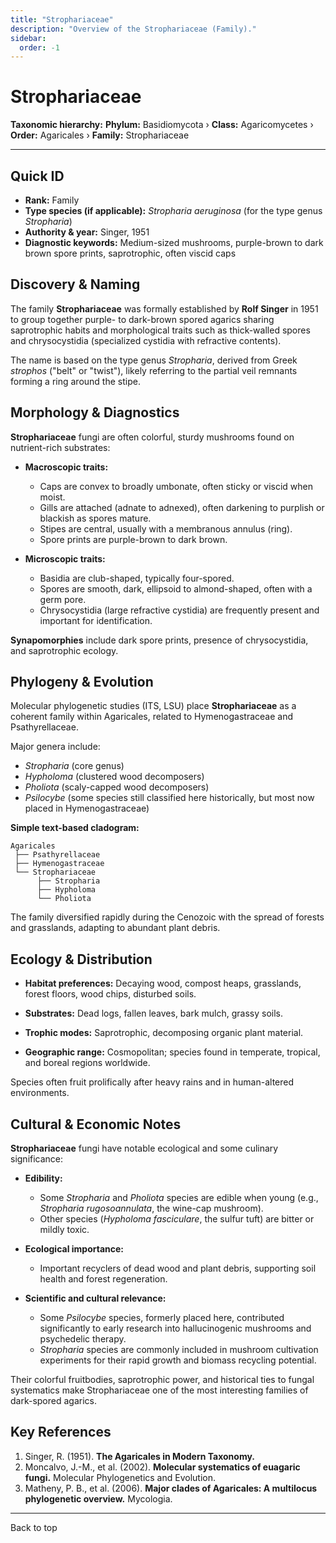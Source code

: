 ```yaml
---
title: "Strophariaceae"
description: "Overview of the Strophariaceae (Family)."
sidebar:
  order: -1
---
```



# Strophariaceae <Badge variant="note" text="Family" />

**Taxonomic hierarchy:** **Phylum:** Basidiomycota › **Class:** Agaricomycetes › **Order:** Agaricales › **Family:** Strophariaceae

---

## Quick ID
* **Rank:** Family  
* **Type species (if applicable):** _Stropharia aeruginosa_ (for the type genus _Stropharia_)  
* **Authority & year:** Singer, 1951  
* **Diagnostic keywords:** Medium-sized mushrooms, purple-brown to dark brown spore prints, saprotrophic, often viscid caps  

## Discovery & Naming
The family **Strophariaceae** was formally established by **Rolf Singer** in 1951 to group together purple- to dark-brown spored agarics sharing saprotrophic habits and morphological traits such as thick-walled spores and chrysocystidia (specialized cystidia with refractive contents).

The name is based on the type genus _Stropharia_, derived from Greek _strophos_ ("belt" or "twist"), likely referring to the partial veil remnants forming a ring around the stipe.

## Morphology & Diagnostics
**Strophariaceae** fungi are often colorful, sturdy mushrooms found on nutrient-rich substrates:

- **Macroscopic traits:**
  - Caps are convex to broadly umbonate, often sticky or viscid when moist.
  - Gills are attached (adnate to adnexed), often darkening to purplish or blackish as spores mature.
  - Stipes are central, usually with a membranous annulus (ring).
  - Spore prints are purple-brown to dark brown.

- **Microscopic traits:**
  - Basidia are club-shaped, typically four-spored.
  - Spores are smooth, dark, ellipsoid to almond-shaped, often with a germ pore.
  - Chrysocystidia (large refractive cystidia) are frequently present and important for identification.

**Synapomorphies** include dark spore prints, presence of chrysocystidia, and saprotrophic ecology.

## Phylogeny & Evolution
Molecular phylogenetic studies (ITS, LSU) place **Strophariaceae** as a coherent family within Agaricales, related to Hymenogastraceae and Psathyrellaceae.

Major genera include:

- _Stropharia_ (core genus)
- _Hypholoma_ (clustered wood decomposers)
- _Pholiota_ (scaly-capped wood decomposers)
- _Psilocybe_ (some species still classified here historically, but most now placed in Hymenogastraceae)

**Simple text-based cladogram:**
```
Agaricales
 ├── Psathyrellaceae
 ├── Hymenogastraceae
 └── Strophariaceae
      ├── Stropharia
      ├── Hypholoma
      └── Pholiota
```
The family diversified rapidly during the Cenozoic with the spread of forests and grasslands, adapting to abundant plant debris.

## Ecology & Distribution
- **Habitat preferences:** Decaying wood, compost heaps, grasslands, forest floors, wood chips, disturbed soils.
- **Substrates:** Dead logs, fallen leaves, bark mulch, grassy soils.
- **Trophic modes:** Saprotrophic, decomposing organic plant material.

- **Geographic range:** Cosmopolitan; species found in temperate, tropical, and boreal regions worldwide.

Species often fruit prolifically after heavy rains and in human-altered environments.

## Cultural & Economic Notes
**Strophariaceae** fungi have notable ecological and some culinary significance:

- **Edibility:**
  - Some _Stropharia_ and _Pholiota_ species are edible when young (e.g., _Stropharia rugosoannulata_, the wine-cap mushroom).
  - Other species (_Hypholoma fasciculare_, the sulfur tuft) are bitter or mildly toxic.

- **Ecological importance:**
  - Important recyclers of dead wood and plant debris, supporting soil health and forest regeneration.

- **Scientific and cultural relevance:**
  - Some _Psilocybe_ species, formerly placed here, contributed significantly to early research into hallucinogenic mushrooms and psychedelic therapy.
  - _Stropharia_ species are commonly included in mushroom cultivation experiments for their rapid growth and biomass recycling potential.

Their colorful fruitbodies, saprotrophic power, and historical ties to fungal systematics make Strophariaceae one of the most interesting families of dark-spored agarics.

## Key References
1. Singer, R. (1951). **The Agaricales in Modern Taxonomy.**  
2. Moncalvo, J.-M., et al. (2002). **Molecular systematics of euagaric fungi.** Molecular Phylogenetics and Evolution.  
3. Matheny, P. B., et al. (2006). **Major clades of Agaricales: A multilocus phylogenetic overview.** Mycologia.  

---

<LinkButton href="#top" variant="minimal" icon="arrow-up">
  Back to top
</LinkButton>
